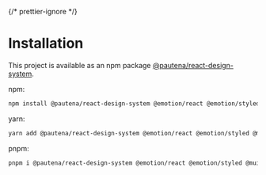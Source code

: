 
{/* prettier-ignore */}
<Meta title="Installation" />

# Installation

This project is available as an npm package [@pautena/react-design-system](https://www.npmjs.com/package/@pautena/react-design-system).

npm:

```bash
npm install @pautena/react-design-system @emotion/react @emotion/styled @mui/icons-material @mui/material @mui/x-data-grid
```

yarn:

```bash
yarn add @pautena/react-design-system @emotion/react @emotion/styled @mui/icons-material @mui/material @mui/x-data-grid react-dom
```

pnpm:

```bash
pnpm i @pautena/react-design-system @emotion/react @emotion/styled @mui/icons-material @mui/material @mui/x-data-grid react-dom
```
